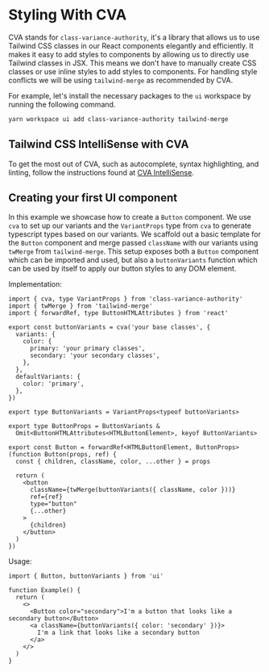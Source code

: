 # Styling With CVA

CVA stands for `class-variance-authority`, it's a library that allows us to use Tailwind CSS classes in our React components elegantly and efficiently. It makes it easy to add styles to components by allowing us to directly use Tailwind classes in JSX. This means we don't have to manually create CSS classes or use inline styles to add styles to components. For handling style conflicts we will be using `tailwind-merge` as recommended by CVA.

For example, let's install the necessary packages to the `ui` workspace by running the following command.

```bash
yarn workspace ui add class-variance-authority tailwind-merge
```

## Tailwind CSS IntelliSense with CVA

To get the most out of CVA, such as autocomplete, syntax highlighting, and linting, follow the instructions found at [CVA IntelliSense](https://cva.style/docs/getting-started/installation#tailwind-css).

## Creating your first UI component

In this example we showcase how to create a `Button` component. We use `cva` to set up our variants and the `VariantProps` type from `cva` to generate typescript types based on our variants. We scaffold out a basic template for the `Button` component and merge passed `className` with our variants using `twMerge` from `tailwind-merge`. This setup exposes both a `Button` component which can be imported and used, but also a `buttonVariants` function which can be used by itself to apply our button styles to any DOM element.

Implementation:

```tsx
import { cva, type VariantProps } from 'class-variance-authority'
import { twMerge } from 'tailwind-merge'
import { forwardRef, type ButtonHTMLAttributes } from 'react'

export const buttonVariants = cva('your base classes', {
  variants: {
    color: {
      primary: 'your primary classes',
      secondary: 'your secondary classes',
    },
  },
  defaultVariants: {
    color: 'primary',
  },
})

export type ButtonVariants = VariantProps<typeof buttonVariants>

export type ButtonProps = ButtonVariants &
  Omit<ButtonHTMLAttributes<HTMLButtonElement>, keyof ButtonVariants>

export const Button = forwardRef<HTMLButtonElement, ButtonProps>(function Button(props, ref) {
  const { children, className, color, ...other } = props

  return (
    <button
      className={twMerge(buttonVariants({ className, color }))}
      ref={ref}
      type="button"
      {...other}
    >
      {children}
    </button>
  )
})
```

Usage:

```tsx
import { Button, buttonVariants } from 'ui'

function Example() {
  return (
    <>
      <Button color="secondary">I'm a button that looks like a secondary button</Button>
      <a className={buttonVariants({ color: 'secondary' })}>
        I'm a link that looks like a secondary button
      </a>
    </>
  )
}
```
